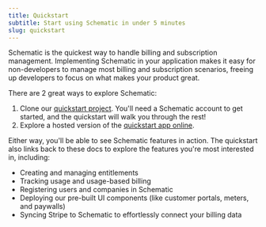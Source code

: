 ```yaml
---
title: Quickstart
subtitle: Start using Schematic in under 5 minutes
slug: quickstart
---
```


Schematic is the quickest way to handle billing and subscription management. Implementing Schematic in your application makes it easy for non-developers to manage most billing and subscription scenarios, freeing up developers to focus on what makes your product great. 

There are 2 great ways to explore Schematic:

1. Clone our [quickstart project](https://github.com/schematichq/quickstart). You'll need a Schematic account to get started, and the quickstart will walk you through the rest!
2. Explore a hosted version of the [quickstart app online](https://schematic-demo-hosted-3xw5x8p5l-schematichq.vercel.app/entitlements).

Either way, you'll be able to see Schematic features in action. The quickstart also links back to these docs to explore the features you're most interested in, including:

- Creating and managing entitlements
- Tracking usage and usage-based billing
- Registering users and companies in Schematic
- Deploying our pre-built UI components (like customer portals, meters, and paywalls)
- Syncing Stripe to Schematic to effortlessly connect your billing data
